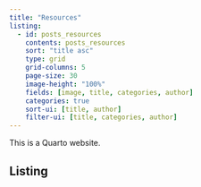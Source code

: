 ```yaml
---
title: "Resources"
listing:
  - id: posts_resources
    contents: posts_resources
    sort: "title asc"
    type: grid
    grid-columns: 5
    page-size: 30
    image-height: "100%"
    fields: [image, title, categories, author]
    categories: true
    sort-ui: [title, author]
    filter-ui: [title, categories, author]
---
```


This is a Quarto website.

## Listing

:::{#posts_resources}
:::

